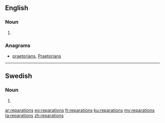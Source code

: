 ==English==

===Noun===
{{head|en}}

# {{plural of|reparation}}

===Anagrams===
* [[praetorians#English|praetorians]], [[Praetorians#English|Praetorians]]

----

==Swedish==

===Noun===
{{head|sv|noun form}}

# {{sv-noun-form-indef-gen|reparation}}

[[ar:reparations]]
[[eo:reparations]]
[[fr:reparations]]
[[ku:reparations]]
[[my:reparations]]
[[ta:reparations]]
[[zh:reparations]]